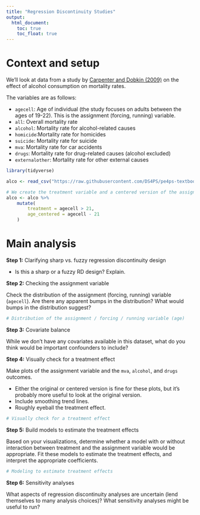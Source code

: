 ```yaml
---
title: "Regression Discontinuity Studies"
output: 
  html_document:
    toc: true
    toc_float: true
---
```


# Context and setup

We'll look at data from a study by [Carpenter and Dobkin (2009)](http://masteringmetrics.com/wp-content/uploads/2015/01/Carpenter-and-Dobkin-2009.pdf) on the effect of alcohol consumption on mortality rates. 

The variables are as follows:

- `agecell`: Age of individual (the study focuses on adults between the ages of 19-22). This is the assignment (forcing, running) variable.
- `all`: Overall mortality rate
- `alcohol`: Mortality rate for alcohol-related causes
- `homicide`:Mortality rate for homicides
- `suicide`: Mortality rate for suicide
- `mva`: Mortality rate for car accidents
- `drugs`: Mortality rate for drug-related causes (alcohol excluded)
- `externalother`: Mortality rate for other external causes

```r
library(tidyverse)

alco <- read_csv("https://raw.githubusercontent.com/DS4PS/pe4ps-textbook/master/data/RegDisc2.csv")

# We create the treatment variable and a centered version of the assignment variable
alco <- alco %>%
    mutate(
        treatment = agecell > 21,
        age_centered = agecell - 21
    )
```

# Main analysis

**Step 1:** Clarifying sharp vs. fuzzy regression discontinuity design

- Is this a sharp or a fuzzy RD design? Explain.





**Step 2:** Checking the assignment variable

Check the distribution of the assignment (forcing, running) variable (`agecell`). Are there any apparent bumps in the distribution? What would bumps in the distribution suggest?

```r
# Distribution of the assignment / forcing / running variable (age)
```





**Step 3:** Covariate balance

While we don't have any covariates available in this dataset, what do you think would be important confounders to include?





**Step 4:** Visually check for a treatment effect

Make plots of the assignment variable and the `mva`, `alcohol`, and `drugs` outcomes.

- Either the original or centered version is fine for these plots, but it's probably more useful to look at the original version.
- Include smoothing trend lines.
- Roughly eyeball the treatment effect.

```r
# Visually check for a treatment effect

```





**Step 5:** Build models to estimate the treatment effects

Based on your visualizations, determine whether a model with or without interaction between treatment and the assignment variable would be appropriate. Fit these models to estimate the treatment effects, and interpret the appropriate coefficients.

```r
# Modeling to estimate treatment effects

```





**Step 6:** Sensitivity analyses

What aspects of regression discontinuity analyses are uncertain (lend themselves to many analysis choices)? What sensitivity analyses might be useful to run?





